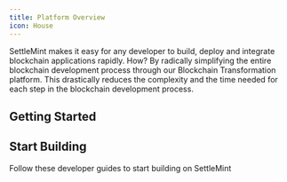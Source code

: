 ```yaml
---
title: Platform Overview
icon: House
---
```


SettleMint makes it easy for any developer to build, deploy and integrate blockchain applications rapidly. How? By radically simplifying the entire blockchain development process through our Blockchain Transformation platform. This drastically reduces the complexity and the time needed for each step in the blockchain development process.

## Getting Started

<Cards>
  <Card
    title="SettleMint Components"
    description="Learn about the services and tools you can can use on SettleMint"
    href="/about-settlemint/components"
  />
  <Card
    title="Supported Blockchains"
    description="Learn about the supported blockchains that you can use"
    href="/about-settlemint/supported-blockchains"
  />
  <Card
    title="Create an Application"
    description="Create Your First Application using SettleMint on a Managed Cloud"
    href="/using-platform/create-an-application"
  />
  <Card
    title="Install On-Premise"
    description="Learn about the supported blockchains that you can use"
    href="/launch-platform/self-hosted/installing-on-an-existing-cluster/introduction"
  />
</Cards>

## Start Building

Follow these developer guides to start building on SettleMint

<Cards>
  <Card
    title="Hello World Application"
    description="Create Your First Application using SettleMint on a Managed Cloud"
    href="/using-platform/create-an-application"
  />
  <Card
    title="Connect Frontend - NextJS"
    description="Learn how to create a custom frontend by building and ERC20 token transfer application"
    href="/developer-guides/connect-frontend"
  />
  <Card
    title="Asset Tokenization"
    description="Build a Asset Tokenization blockchain application"
    href="/developer-guides/asset-tokenization"
  />
</Cards>
